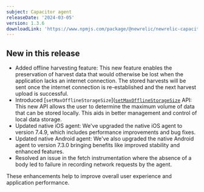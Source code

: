 ```yaml
---
subject: Capacitor agent
releaseDate: '2024-03-05'
version: 1.3.6
downloadLink: 'https://www.npmjs.com/package/@newrelic/newrelic-capacitor-plugin/v/1.3.6'
---
```


## New in this release

* Added offline harvesting feature: This new feature enables the preservation of harvest data that would otherwise be lost when the application lacks an internet connection. The stored harvests will be sent once the internet connection is re-established and the next harvest upload is successful.
* Introduced [`setMaxOfflineStorageSize`]([`setMaxOfflineStorageSize`](/docs/mobile-monitoring/new-relic-mobile/mobile-sdk/set-max-offline-storage/#capacitor) API: This new API allows the user to determine the maximum volume of data that can be stored locally. This aids in better management and control of local data storage.
* Updated native iOS agent: We've upgraded the native iOS agent to version 7.4.9, which includes performance improvements and bug fixes.
* Updated native Android agent: We've also upgraded the native Android agent to version 7.3.0 bringing benefits like improved stability and enhanced features.
* Resolved an issue in the fetch instrumentation where the absence of a body led to failure in recording network requests by the agent.

These enhancements help to improve overall user experience and application performance.
